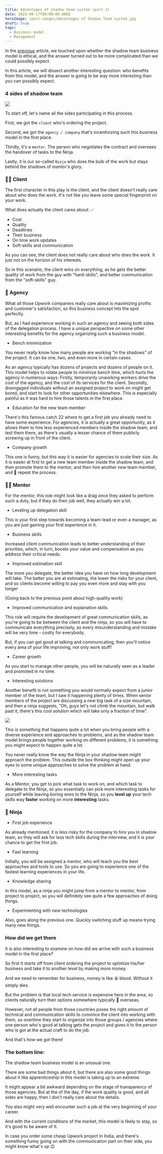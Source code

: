 ```yaml
---
title: Advantages of shadow team system (part 3)
date: 2023-09-17T00:00:00.000Z
heroImage: /post-images/Advantages of Shadow Team system.jpg
draft: true
tags:
  - Business model
  - Management
---
```


In the [previous](https://alex-code.com/post/2023-08-23-is-shadow-team-ethical-part-2) article, we touched upon whether the shadow team business model is ethical, and the answer turned out to be more complicated than we could possibly expect.

In this article, we will dissect another interesting question: who benefits from this model, and the answer is going to be way more interesting than you can possibly expect.

### 4 sides of shadow team

![](</post-images/Advantages of Shadow Team system ILLUSTRATION 4 sides of shadow team.png>)

To start off, let's name all the sides participating in this process.

First, we got the `client` who's ordering the project.

Second, we got the `agency / company` that's incentivizing such this business model in the first place.

Thirdly, it's a `mentor`. The person who negotiates the contract and oversees the handover of tasks to the Ninja.

Lastly, it is our so-called `Ninja` who does the bulk of the work but stays behind the shadows of mentor's glory.

### 👨‍💼 Client

The first character in this play is the client, and the client doesn't really care about who does the work. It's not like you leave some special fingerprint on your work.

What does actually the client cares about: ✅

* Cost
* Quality
* Deadlines
* Their business
* On time work updates
* Soft-skills and communication

As you can see, the client does not really care about who does the work. It just not on the horizon of his interests.

So in this scenario, the client wins on everything, as he gets the better quality of work from the guy with "hard-skills", and better communication from the "soft-skills" guy.

### 🏢 Agency

What all those Upwork companies really care about is maximizing profits and customer's satisfaction, so this business concept hits the spot perfectly.

But, as I had experience working in such an agency and seeing both sides of the delegation process. I have a unique perspective on some other interesting benefits for the agency organizing such a business model.

* Bench minimization

You never really know how many people are working "in the shadows" of the project. It can be one, two, and even more in certain cases.

As an agency typically has dozens of projects and dozens of people on it. This model helps to rotate people to minimize bench time, which hurts the agency in numerous ways: Firstly, temporarily unworking workers drive the cost of the agency, and the cost of its services for the client. Secondly, disengaged individuals without an assigned project to work on might get bored, and start to look for other opportunities elsewhere. This is especially painful as it was hard to hire those talents in the first place.

* Education for the new team member

There's this famous catch 22 where to get a first job you already need to have some experience. For agencies, it is actually a great opportunity, as it allows them to hire less experienced members inside the shadow team, and test them there, as there's usually a lesser chance of them publicly screwing up in front of the client.

* Company growth

This one is funny, but this way it is easier for agencies to scale their size. As it is easier at first to get a new team member inside the shadow team, and then promote them to the mentor, and then hire another new team member, and 🔁 repeat the process.

### 👨‍🎓 Mentor

For the mentor, this role might look like a drag once they asked to perform such a duty, but if they do their job well, they actually win a lot.

* Leveling up delegation skill

This is your first step towards becoming a team-lead or even a manager, as you are just gaining your first experience in it.

* Business skills

Increased client communication leads to better understanding of their priorities, which, in turn, boosts your value and compensation as you address their critical needs.

* Improved estimation skill

The more you delegate, the better idea you have on how long development will take. The better you are at estimating, the lower the risks for your client, and so clients become willing to pay you even more and stay with you longer

(Going back to the previous point about high-quality work)

* Improved communication and explanation skills

This role will require the development of great communication skills, as you're going to be between the client and the ninja, so you will have to communicate everything precisely, as every misunderstanding and mistake will be very time - costly for everybody.

But, if you can get good at talking and communicating, then you'll notice every area of your life improving, not only work stuff!

* Career growth

As you start to manage other people, you will be naturally seen as a leader and promoted in no time.

* Interesting solutions

Another benefit is not something you would normally expect from a junior member of the team, but I saw it happening plenty of times. When senior members of the project are discussing a new big task of a size mountain, and then a ninja suggests, "Oh, guys let's not climb the mountain, but walk past it, there's this cool solution which will take only a fraction of time".

![](</post-images/Advantages of Shadow Team system - interesting solutions.png>)

This is something that happens quite a lot when you bring people with a diverse experience and approaches to problems, and as the shadow team model brings people together working on different problems, it is something you might expect to happen quite a lot.

You never really know the way the Ninja in your shadow team might approach the problem. This outside the box thinking might open up your eyes to some unique approaches to solve the problem at hand.

* More interesting tasks

As a Mentor, you get to pick what task to work on, and which task to delegate to the Ninja, so you essentially can pick more interesting tasks for yourself while leaving boring ones to the Ninja, so you **level up** your tech skills way **faster** working on more **interesting** tasks.

### 🥷 Ninja

* First job experience

As already mentioned, it is less risky for the company to hire you in shadow team, so they will ask for less tech skills during the interview, and it is your chance to get the first job.

* Fast learning

Initially, you will be assigned a mentor, who will teach you the best approaches and tools to use. So you are going to experience one of the fastest learning experiences in your life.

* Knowledge sharing

In this model, as a ninja you might jump from a mentor to mentor, from project to project, so you will definitely see quite a few approaches of doing things.

* Experimenting with new technologies

Also, goes along the previous one. Quickly switching stuff up means trying many new things.

### How did we get there

It is also interesting to examine on how did we arrive with such a business model in the first place?

So first it starts off from client ordering the project to optimize his/her business and take it to another level by making more money.

And we need to remember for business, money is like 🩸 blood. Without it simply dies.

But the problem is that local tech service is expensive here in the area, so clients naturally turn their options somewhere typically 🌊 overseas.

However, not all people from those countries poses the right amount of technical and communication skills to convince the client into working with them, so overtime they start to organize into those groups / agencies where one person who's good at talking gets the project and gives it to the person who is got at the actual  craft to do the job.

And that's how we got there!

### The bottom line:

The shadow team business model is an unusual one.

There are some bad things about it, but there are also some good things about it like apprenticeship in this model is taking up to an extreme.

It might appear a bit awkward depending on the stage of transparency of those agencies. But at the of the day, if the work quality is good, and all sides are happy, then I don't really care about the details.

You also might very well encounter such a job at the very beginning of your career.

And with the current conditions of the market, this model is likely to stay, so it's good to be aware of it.

In case you order some cheap Upwork project in India, and there's something funny going on with the communication part on their side, you might know what's up 😉

